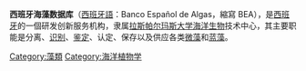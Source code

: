 {{unreferenced|time=2012-01-30T02:50:50+00:00}}
'''西班牙海藻数据库'''（[[西班牙語|西班牙語]]：Banco Español de Algas，縮寫 BEA），是[[西班牙|西班牙]]的一個研发创新服务机构，隶属[[拉斯帕尔玛斯大学|拉斯帕尔玛斯大学]][[海洋生物|海洋生物]]技术中心，其主要职能是分离、[[识别|识别]]、[[鉴定|鉴定]]、认定、保存以及供应各类[[微藻|微藻]]和[[蓝藻|蓝藻]]。

[[Category:藻類|Category:藻類]]
[[Category:海洋植物学|Category:海洋植物学]]